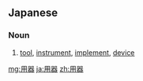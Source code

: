==Japanese==
{{ja-kanjitab|よう|き|yomi=on}}

===Noun===
{{ja-noun|ようき}}

# [[tool]], [[instrument]], [[implement]], [[device]]

[[mg:用器]]
[[ja:用器]]
[[zh:用器]]